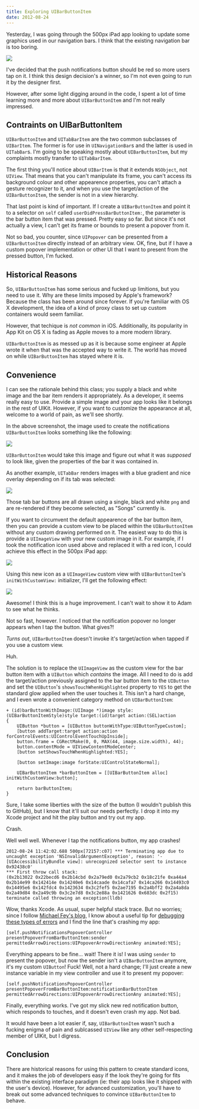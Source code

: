 ```yaml
---
title: Exploring UIBarButtonItem
date: 2012-08-24
---
```



Yesterday, I was going through the 500px iPad app looking to update some graphics used in our navigation bars. I think that the existing navigation bar is too boring.

 ![](./36A0D5D3B0B24483B02E652F53987E58.png)

I've decided that the push notifications button should be red so more users tap on it. I think this design decision's a winner, so I'm not even going to run it by the designer first.

However, after some light digging around in the code, I spent a lot of time learning more and more about `UIBarButtonItem` and I'm not really impressed.

## Contraints on UIBarButtonItem

`UIBarButtonItem` and `UITabBarItem` are the two common subclasses of `UIBarItem`. The former is for use in `UINavigationBar`s and the latter is used in `UITabBar`s. I'm going to be speaking mostly about `UIBarButtonItem`, but my complaints mostly transfer to `UITabBarItem`.

The first thing you'll notice about `UIBarItem` is that it extends `NSObject`, not `UIView`. That means that you can't manipulate its frame, you can't access its background colour and other appearence properties, you can't attach a gesture recognizer to it, and when you use the target/action of the `UIBarButtonItem`, the sender is not in a view hierarchy.

That last point is kind of important. If I create a `UIBarButtonItem` and point it to a selector on `self` called `userDidPressBarButtonItem:`, the parameter is the bar button item that was pressed. Pretty easy so far. But since it's not actually a view, I can't get its frame or bounds to present a popover from it.

Not so bad, you counter, since `UIPopover` can be presented from a `UIBarButtonItem` directly instead of an arbitrary view. OK, fine, but if I have a custom popover implementation or other UI that I want to present from the pressed button, I'm fucked.

## Historical Reasons

So, `UIBarButtonItem` has some serious and fucked up limitions, but you need to use it. Why are these limits imposed by Apple's framework? Because the class has been around since forever. If you're familiar with OS X development, the idea of a kind of proxy class to set up custom containers would seem familiar.

However, that techique is _not common_ in iOS. Additionally, its popularity in App Kit on OS X is fading as Apple moves to a more modern library.

`UIBarButtonItem` is as messed up as it is because some engineer at Apple wrote it when that was the accepted way to write it. The world has moved on while `UIBarButtonItem` has stayed where it is.

## Convenience

I can see the rationale behind this class; you supply a black and white image and the bar item renders it appropriately. As a developer, it seems really easy to use. Provide a simple image and your app looks like it belongs in the rest of UIKit. However, if you want to customize the appearance at all, welcome to a world of pain, as we'll see shortly.

In the above screenshot, the image used to create the notifications `UIBarButtonItem` looks something like the following:

 ![](./F8D3867C5BC4452DAC0C9BE2584016D8.png)

`UIBarButtonItem` would take this image and figure out what it was _supposed_ to look like, given the properties of the bar it was contained in.

As another example, `UITabBar` renders images with a blue gradient and nice overlay depending on if its tab was selected:

 ![](./A3390B33CC1D4BA6AF60B1A7EEF861B8.jpg)

Those tab bar buttons are all drawn using a single, black and white `png` and are re-rendered if they become selected, as "Songs" currently is.

If you want to circumvent the default appearence of the bar button item, then you can provide a custom view to be placed within the `UIBarButtonItem` without any custom drawing performed on it. The easiest way to do this is provide a `UIImageView` with your new custom image in it. For example, if I took the notification icon used above and replaced it with a red icon, I could achieve this effect in the 500px iPad app:

 ![](./BEE259C5A030421CB65C5D8012123F70.png)

Using this new icon as a `UIImageView` custom view with `UIBarButtonItem`'s `initWithCustomView:` initializer, I'll get the following effect:

 ![](./9E6BCEDFF1564134A3449996EDA4205B.png)

Awesome! I think this is a huge improvement. I can't wait to show it to Adam to see what he thinks.

Not so fast, however. I noticed that the notification popover no longer appears when I tap the button. What gives?!

_Turns out_, `UIBarButtonItem` doesn't invoke it's target/action when tapped if you use a custom view.

Huh.

The solution is to replace the `UIImageView` as the custom view for the bar button item with a `UIButton` which _contains_ the image. All I need to do is add the target/action previously assigned to the bar button item to the `UIButton` and set the `UIButton`'s `showsTouchWhenHighlighted` property to `YES` to get the standard glow applied when the user touches it. This isn't a hard change, and I even wrote a convenient category method on `UIBarButtonItem`:

```
+ (id)barButtonWithImage:(UIImage *)image style:(UIBarButtonItemStyle)style target:(id)target action:(SEL)action
{
    UIButton *button = [UIButton buttonWithType:UIButtonTypeCustom];
    [button addTarget:target action:action forControlEvents:UIControlEventTouchUpInside];
    button.frame = CGRectMake(0, 0, MAX(44, image.size.width), 44);
    button.contentMode = UIViewContentModeCenter;
    [button setShowsTouchWhenHighlighted:YES];

    [button setImage:image forState:UIControlStateNormal];

    UIBarButtonItem *barButtonItem = [[UIBarButtonItem alloc] initWithCustomView:button];

    return barButtonItem;
}
```

Sure, I take some liberties with the size of the button (I wouldn't publish this to GitHub), but I know that it'll suit our needs perfectly. I drop it into my Xcode project and hit the play button and try out my app.

Crash.

Well well well. Whenever I tap the notifications button, my app crashes!

```
2012-08-24 11:42:02.688 500px[72157:c07] *** Terminating app due to uncaught exception 'NSInvalidArgumentException', reason: '-[UIAccessibilityBundle view]: unrecognized selector sent to instance 0x92438c0'
*** First throw call stack:
(0x2b13022 0x22becd6 0x2b14cbd 0x2a79ed0 0x2a79cb2 0x18c21fe 0xa44a4 0x2b14e99 0x142414e 0x14240e6 0x14caade 0x14cafa7 0x14ca266 0x14493c0 0x14495e6 0x142fdc4 0x1423634 0x3c2fef5 0x2ae7195 0x2a4bff2 0x2a4a8da 0x2a49d84 0x2a49c9b 0x3c2e7d8 0x3c2e88a 0x1421626 0x683dc 0x2f15)
terminate called throwing an exception(lldb)
```

Wow, thanks Xcode. As usual, super helpful stack trace. But no worries; since I follow [Michael Fey's blog](http://www.fruitstandsoftware.com), I know about a useful tip for [debugging these types of errors](http://www.fruitstandsoftware.com/blog/2012/08/quick-and-easy-debugging-of-unrecognized-selector-sent-to-instance/) and I find the line that's crashing my app:

```
[self.pushNotificationsPopoverController presentPopoverFromBarButtonItem:sender permittedArrowDirections:UIPopoverArrowDirectionAny animated:YES];
```

Everything appears to be fine... wait! There it is! I was using `sender` to present the popover, but now the sender isn't a `UIBarButtonItem` anymore, it's my custom `UIButton`! Fuck! Well, not a hard change; I'll just create a new instance variable in my view controller and use it to present my popover:

```
[self.pushNotificationsPopoverController presentPopoverFromBarButtonItem:notificationBarButtonItem permittedArrowDirections:UIPopoverArrowDirectionAny animated:YES];
```

Finally, everything works. I've got my slick new red notification button, which responds to touches, and it doesn't even crash my app. Not bad.

It would have been a lot easier if, say, `UIBarButtonItem` wasn't such a fucking enigma of pain and sublcassed `UIView` like any other self-respecting member of UIKit, but I digress.

## Conclusion

There are historical reasons for using this pattern to create standard icons, and it makes the job of developers easy if the look they're going for fits within the existing interface paradigm (ie: their app looks like it shipped with the user's device). However, for advanced customization, you'll have to break out some advanced techniques to convince `UIBarButtonItem` to behave.


  